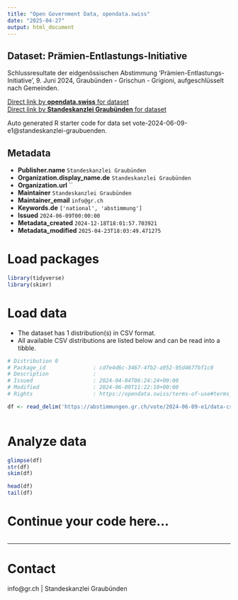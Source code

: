 ```yaml
---
title: "Open Government Data, opendata.swiss"
date: "2025-04-27"
output: html_document
---
```


## Dataset: Prämien-Entlastungs-Initiative

Schlussresultate der eidgenössischen Abstimmung 'Prämien-Entlastungs-Initiative', 9. Juni 2024, Graubünden - Grischun - Grigioni, aufgeschlüsselt nach Gemeinden.

[Direct link by **opendata.swiss** for dataset](https://opendata.swiss/de/dataset/pramien-entlastungs-initiative)<br>
[Direct link by **Standeskanzlei Graubünden** for dataset](https://abstimmungen.gr.ch/vote/2024-06-09-e1/data)

Auto generated R starter code for data set vote-2024-06-09-e1@standeskanzlei-graubuenden.

## Metadata

- **Publisher.name** `Standeskanzlei Graubünden`
- **Organization.display_name.de** `Standeskanzlei Graubünden`
- **Organization.url** ``
- **Maintainer** `Standeskanzlei Graubünden`
- **Maintainer_email** `info@gr.ch`
- **Keywords.de** `['national', 'abstimmung']`
- **Issued** `2024-06-09T00:00:00`
- **Metadata_created** `2024-12-18T18:01:57.703921`
- **Metadata_modified** `2025-04-23T18:03:49.471275`


# Load packages

```r

library(tidyverse)
library(skimr)

```

# Load data

-   The dataset has 1 distribution(s) in CSV format.
-   All available CSV distributions are listed below and can be read into a tibble.

```r

# Distribution 0
# Package_id               : cd7e4d6c-3467-4fb2-a952-95d4677bf1c0
# Description              : 
# Issued                   : 2024-04-04T06:24:24+00:00
# Modified                 : 2024-06-09T11:22:10+00:00
# Rights                   : https://opendata.swiss/terms-of-use#terms_by

df <- read_delim('https://abstimmungen.gr.ch/vote/2024-06-09-e1/data-csv')



```

# Analyze data

```r

glimpse(df)
str(df)
skim(df)

head(df)
tail(df)

```

# Continue your code here...

```r

```

------------------------------------------------------------------------

# Contact

info@gr.ch | Standeskanzlei Graubünden
